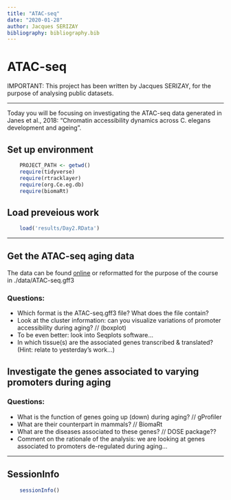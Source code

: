 ```yaml
---
title: "ATAC-seq"
date: "2020-01-28"
author: Jacques SERIZAY
bibliography: bibliography.bib
---
```


# ATAC-seq

IMPORTANT: This project has been written by Jacques SERIZAY, for the purpose of 
analysing public datasets. 

---  

Today you will be focusing on investigating the ATAC-seq data generated in 
Janes et al., 2018: "Chromatin accessibility dynamics across C. elegans 
development and ageing".


## Set up environment
```r
    PROJECT_PATH <- getwd()
    require(tidyverse)
    require(rtracklayer)
    require(org.Ce.eg.db)
    require(biomaRt)
```

## Load preveious work

```r
    load('results/Day2.RData')
```

---

## Get the ATAC-seq aging data
The data can be found [online](https://elifesciences.org/articles/37344) 
or reformatted for the purpose of the course in ./data/ATAC-seq.gff3 

### Questions: 
- Which format is the ATAC-seq.gff3 file? What does the file contain?
- Look at the cluster information: can you visualize variations of 
promoter accessibility during aging? // (boxplot)
- To be even better: look into Seqplots software... 
- In which tissue(s) are the associated genes transcribed & translated? 
(Hint: relate to yesterday's work...)

## Investigate the genes associated to varying promoters during aging

### Questions: 
- What is the function of genes going up (down) during aging? // gProfiler
- What are their counterpart in mammals? // BiomaRt
- What are the diseases associated to these genes? // DOSE package??
- Comment on the rationale of the analysis: we are looking at 
genes associated to promoters de-regulated during aging... 

---  

## SessionInfo 
```r
    sessionInfo()
```
